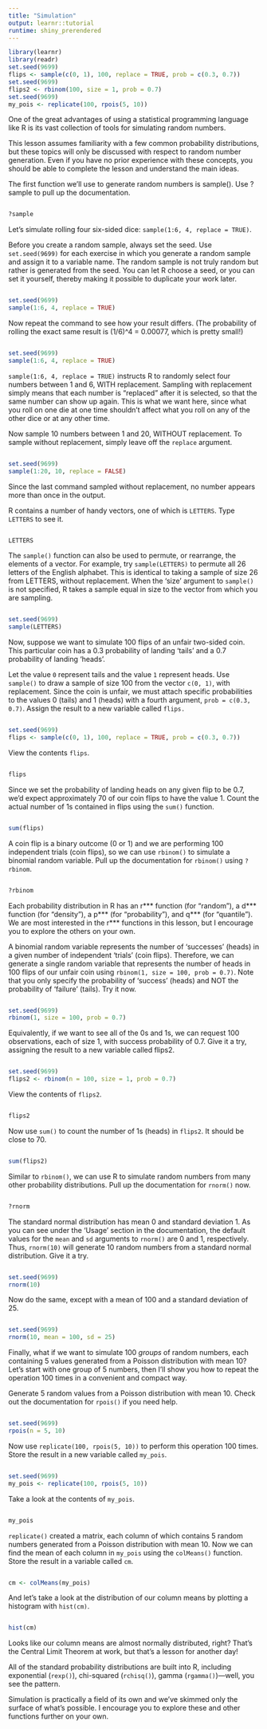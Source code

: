 ```yaml
---
title: "Simulation"
output: learnr::tutorial
runtime: shiny_prerendered
---
```


```r
library(learnr)
library(readr)
set.seed(9699)
flips <- sample(c(0, 1), 100, replace = TRUE, prob = c(0.3, 0.7))
set.seed(9699)
flips2 <- rbinom(100, size = 1, prob = 0.7)
set.seed(9699)
my_pois <- replicate(100, rpois(5, 10))
```

One of the great advantages of using a statistical programming language like R is its vast collection of tools for simulating random numbers.

This lesson assumes familiarity with a few common probability distributions, but these topics will only be discussed with respect to random number generation. Even if you have no prior experience with these concepts, you should be able to complete the lesson and understand the main ideas.

The first function we'll use to generate random numbers is sample(). Use ?sample to pull up the documentation.

```r

```
```r
?sample
```

Let's simulate rolling four six-sided dice: `sample(1:6, 4, replace = TRUE)`. 

Before you create a random sample, always set the seed. Use `set.seed(9699)` for each exercise in which you generate a random sample and assign it to a variable name. The random sample is not truly random but rather is generated from the seed. You can let R choose a seed, or you can set it yourself, thereby making it possible to duplicate your work later. 

```r

```
```r
set.seed(9699)
sample(1:6, 4, replace = TRUE)
```

Now repeat the command to see how your result differs. (The probability of rolling the exact same result is (1/6)^4 = 0.00077, which is pretty small!)

```r

```
```r
set.seed(9699)
sample(1:6, 4, replace = TRUE)
```

`sample(1:6, 4, replace = TRUE)` instructs R to randomly select four numbers between 1 and 6, WITH replacement. Sampling with replacement simply means that each number is "replaced" after it is selected, so that the same number can show up again. This is what we want here, since what you roll on one die at one time shouldn't affect what you roll on any of the other dice or at any other time.

Now sample 10 numbers between 1 and 20, WITHOUT replacement. To sample without replacement, simply leave off the `replace` argument.

```r

```
```r
set.seed(9699)
sample(1:20, 10, replace = FALSE)
```

Since the last command sampled without replacement, no number appears more than once in the output.

R contains a number of handy vectors, one of which is `LETTERS`. Type `LETTERS` to see it.

```r

```
```r
LETTERS
```

The `sample()` function can also be used to permute, or rearrange, the elements of a vector. For example, try `sample(LETTERS)` to permute all 26 letters of the English alphabet. This is identical to taking a sample of size 26 from LETTERS, without replacement. When the 'size' argument to `sample()` is not specified, R takes a sample equal in size to the vector from which you are sampling.

```r

```
```r
set.seed(9699)
sample(LETTERS)
```

Now, suppose we want to simulate 100 flips of an unfair two-sided coin. This particular coin has a 0.3 probability of landing 'tails' and a 0.7 probability of landing 'heads'.

Let the value `0` represent tails and the value `1` represent heads. Use `sample()` to draw a sample of size 100 from the vector `c(0, 1)`, with replacement. Since the coin is unfair, we must attach specific probabilities to the values 0 (tails) and 1 (heads) with a fourth argument, `prob = c(0.3, 0.7)`. Assign the result to a new variable called `flips.`

```r

```
```r
set.seed(9699)
flips <- sample(c(0, 1), 100, replace = TRUE, prob = c(0.3, 0.7))
```

View the contents `flips`.

```r

```
```r
flips
```

Since we set the probability of landing heads on any given flip to be 0.7, we'd expect approximately 70 of our coin flips to have the value 1. Count the actual number of 1s contained in flips using the `sum()` function.

```r

```
```r
sum(flips)
```

A coin flip is a binary outcome (0 or 1) and we are performing 100 independent trials (coin flips), so we can use `rbinom()` to simulate a binomial random variable. Pull up the documentation for `rbinom()` using `?rbinom`.

```r

```
```r
?rbinom
```

Each probability distribution in R has an r*** function (for "random"), a d*** function (for "density"), a p*** (for "probability"), and q*** (for "quantile"). We are most interested in the r*** functions in this lesson, but I encourage you to explore the others on your own.

A binomial random variable represents the number of 'successes' (heads) in a given number of independent 'trials' (coin flips). Therefore, we can generate a single random variable that represents the number of heads in 100 flips of our unfair coin using `rbinom(1, size = 100, prob = 0.7)`. Note that you only specify the probability of 'success' (heads) and NOT the probability of 'failure' (tails). Try it now.

```r

```
```r
set.seed(9699)
rbinom(1, size = 100, prob = 0.7)
```

Equivalently, if we want to see all of the 0s and 1s, we can request 100 observations, each of size 1, with success probability of 0.7. Give it a try, assigning the result to a new variable called flips2.

```r

```
```r
set.seed(9699)
flips2 <- rbinom(n = 100, size = 1, prob = 0.7)
```

View the contents of `flips2`.

```r

```
```r
flips2
```

Now use `sum()` to count the number of 1s (heads) in `flips2`. It should be close to 70.

```r

```
```r
sum(flips2)
```

Similar to `rbinom()`, we can use R to simulate random numbers from many other probability distributions. Pull up the documentation for `rnorm()` now.

```r

```
```r
?rnorm
```

The standard normal distribution has mean 0 and standard deviation 1. As you can see under the 'Usage' section in the documentation, the default values for the `mean` and `sd` arguments to `rnorm()` are 0 and 1, respectively. Thus, `rnorm(10)` will generate 10 random numbers from a standard normal distribution. Give it a try.

```r

```
```r
set.seed(9699)
rnorm(10)
```

Now do the same, except with a mean of 100 and a standard deviation of 25.

```r

```
```r
set.seed(9699)
rnorm(10, mean = 100, sd = 25)
```

Finally, what if we want to simulate 100 *groups* of random numbers, each containing 5 values generated from a Poisson distribution with mean 10? Let's start with one group of 5 numbers, then I'll show you how to repeat the operation 100 times in a convenient and compact way.

Generate 5 random values from a Poisson distribution with mean 10. Check out the documentation for `rpois()` if you need help.

```r

```
```r
set.seed(9699)
rpois(n = 5, 10)
```

Now use `replicate(100, rpois(5, 10))` to perform this operation 100 times. Store the result in a new variable called `my_pois`.

```r

```
```r
set.seed(9699)
my_pois <- replicate(100, rpois(5, 10))
```

Take a look at the contents of `my_pois`.

```r

```
```r
my_pois
```

`replicate()` created a matrix, each column of which contains 5 random numbers generated from a Poisson distribution with mean 10. Now we can find the mean of each column in `my_pois` using the `colMeans()` function. Store the result in a variable called `cm`.

```r

```
```r
cm <- colMeans(my_pois)
```

And let's take a look at the distribution of our column means by plotting a histogram with `hist(cm)`. 

```r

```
```r
hist(cm)
```

Looks like our column means are almost normally distributed, right? That's the Central Limit Theorem at work, but that's a lesson for another day!

All of the standard probability distributions are built into R, including exponential (`rexp()`), chi-squared (`rchisq()`), gamma (`rgamma()`)---well, you see the pattern.

Simulation is practically a field of its own and we've skimmed only the surface of what's possible. I encourage you to explore these and other functions further on your own.